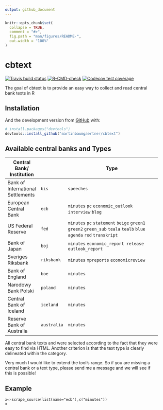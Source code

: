 ```yaml
---
output: github_document
---
```


<!-- README.md is generated from README.Rmd. Please edit that file -->

```r
knitr::opts_chunk$set(
  collapse = TRUE,
  comment = "#>",
  fig.path = "man/figures/README-",
  out.width = "100%"
)
```

# cbtext

<!-- badges: start -->

[![Travis build status](https://travis-ci.com/martinbaumgaertner/cbtext.svg?branch=master)](https://travis-ci.com/martinbaumgaertner/cbtext) [![R-CMD-check](https://github.com/martinbaumgaertner/cbtext/workflows/R-CMD-check/badge.svg)](https://github.com/martinbaumgaertner/cbtext/actions) [![Codecov test coverage](https://codecov.io/gh/martinbaumgaertner/cbtext/branch/master/graph/badge.svg)](https://codecov.io/gh/martinbaumgaertner/cbtext?branch=master)

<!-- badges: end -->

The goal of cbtext is to provide an easy way to collect and read central bank texts in R

## Installation

And the development version from [GitHub](https://github.com/) with:

``` r
# install.packages("devtools")
devtools::install_github("martinbaumgaertner/cbtext")
```

## Available central banks and Types

| Central Bank/ Institution         |             | Type                                                                                                                |
|-----------------------------------|-------------|---------------------------------------------------------------------------------------------------------------------|
| Bank of International Settlements | `bis`       | `speeches`                                                                                                          |
| European Central Bank             | `ecb`       | `minutes` `pc` `economic_outlook` `interview` `blog`                                                                |
| US Federal Reserve                | `fed`       | `minutes` `pc` `statement` `beige` `green1` `green2` `green_sub` `teala` `tealb` `blue` `agenda` `red` `transkript` |
| Bank of Japan                     | `boj`       | `minutes` `economic_report release` `outlook_report`                                                                |
| Sveriges Riksbank                 | `riksbank`  | `minutes` `mpreports` `economicreview`                                                                              |
| Bank of England                   | `boe`       | `minutes`                                                                                                           |
| Narodowy Bank Polski              | `poland`    | `minutes`                                                                                                           |
| Central Bank of Iceland           | `iceland`   | `minutes`                                                                                                           |
| Reserve Bank of Australia         | `australia` | `minutes`                                                                                                           |

All central bank texts and were selected according to the fact that they were easy to find via HTML. Another criterion is that the text type is clearly delineated within the category.

Very much I would like to extend the tool's range. So if you are missing a central bank or a text type, please send me a message and we will see if this is possible!

## Example

```{library(cbtext)}
x<-scrape_source(list(name="ecb"),c("minutes"))
x
```
